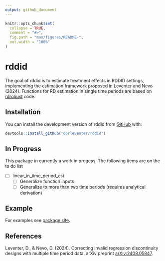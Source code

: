 ```yaml
---
output: github_document
---
```


<!-- README.md is generated from README.Rmd. Please edit that file -->

```r
knitr::opts_chunk$set(
  collapse = TRUE,
  comment = "#>",
  fig.path = "man/figures/README-",
  out.width = "100%"
)
```

# rddid

<!-- badges: start -->
<!-- badges: end -->

The goal of rddid is to estimate treatment effects in RDDID settings, implementing the estimation framework proposed in Leventer and Nevo (2024). Functions for RD estimation in single time periods are based on [rdrobust](https://github.com/rdpackages/rdrobust) code. 

## Installation

You can install the development version of rddid from [GitHub](https://github.com/) with:

``` r
devtools::install_github("dorleventer/rddid")
```

## In Progress

This package in currently a work in progess. The following items are on the to do list

- [ ] linear_in_time_period_est
  - [ ] Generalize function inputs
  - [ ] Generalize to more than two time periods (requires analytical derivation)

## Example

For examples see [package site](https://dorleventer.github.io/rddid/).

## References

Leventer, D., & Nevo, D. (2024). Correcting invalid regression discontinuity designs with multiple time period data. arXiv preprint [arXiv:2408.05847](https://arxiv.org/abs/2408.05847).
